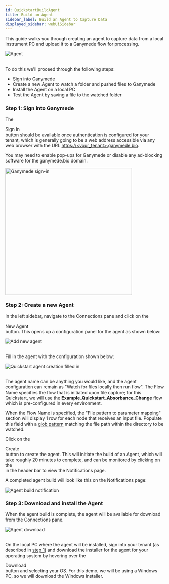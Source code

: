 ```yaml
---
id: QuickstartBuildAgent
title: Build an Agent
sidebar_label: Build an Agent to Capture Data
displayed_sidebar: webUiSidebar
---
```



This guide walks you through creating an agent to capture data from a local instrument PC and upload it to a Ganymede flow for processing.

<div class="text--center">
<img alt="Agent" src="https://ganymede-bio.mo.cloudinary.net/agent/AgentFrontPage_20240125.png"/>
</div>
&nbsp;

To do this we'll proceed through the following steps:
- Sign into Ganymede
- Create a new Agent to watch a folder and pushed files to Ganymede
- Install the Agent on a local PC
- Test the Agent by saving a file to the watched folder

### Step 1: Sign into Ganymede

The <div className="button gray_button"><UserOutlined /> Sign In</div> button should be available once authentication is configured for your tenant, which is generally going to be a web address accessible via any web browser with the URL [https://\<your_tenant\>.ganymede.bio](https://<your_tenant>.ganymede.bio).

You may need to enable pop-ups for Ganymede or disable any ad-blocking software for the ganymede.bio domain.

<div class="text--center">
  <img width="400" alt="Ganymede sign-in" src="https://ganymede-bio.mo.cloudinary.net/apiServer/GanymedeSignIn_20230110.png"/>
</div>

### Step 2: Create a new Agent

In the left sidebar, navigate to the Connections pane and click on the <div className="button dark_gray_button"><PlusOutlined /> New Agent</div> button.  This opens up a configuration panel for the agent as shown below:

<div class="text--center">
<img alt="Add new agent" src="https://ganymede-bio.mo.cloudinary.net/agent/AddNewAgent_20240125.png"/>
</div>
&nbsp;

Fill in the agent with the configuration shown below:

<div class="text--center">
<img alt="Quickstart agent creation filled in" src="https://ganymede-bio.mo.cloudinary.net/agent/AddNewAgentFilledIn_20240125.png"/>
</div>
&nbsp;

The agent name can be anything you would like, and the agent configuration can remain as "Watch for files locally then run flow".  The Flow Name specifies the flow that is initiated upon file capture; for this Quickstart, we will use the **Example_Quickstart_Absorbance_Change** flow which is pre-configured in every environment.  

When the Flow Name is specified, the "File pattern to parameter mapping" section will display 1 row for each node that receives an input file.  Populate this field with a [glob pattern](https://en.wikipedia.org/wiki/Glob_(programming)) matching the file path within the directory to be watched.

Click on the <div className="button darkblue_button">Create</div> button to create the agent.  This will initiate the build of an Agent, which will take roughly 20 minutes to complete, and can be monitored by clicking on the <div className="button darkblue_button"><BellOutlined /></div> in the header bar to view the Notifications page.

A completed agent build will look like this on the Notifications page:

<div class="text--center">
<img alt="Agent build notification" src="https://ganymede-bio.mo.cloudinary.net/agent/AgentBuildNotificationsPage_20240125.png"/>
</div>

### Step 3: Download and install the Agent

When the agent build is complete, the agent will be available for download from the Connections pane.

<div class="text--center">
<img alt="Agent download" src="https://ganymede-bio.mo.cloudinary.net/agent/AgentDownload_20240125.png"/>
</div>
&nbsp;

On the local PC where the agent will be installed, sign into your tenant (as described in [step 1](#step-1-sign-into-ganymede)) and download the installer for the agent for your operating system by hovering over the <div className="button dark_gray_button"><DownloadOutlined /> Download</div> button and selecting your OS.  For this demo, we will be using a Windows PC, so we will download the Windows installer.

